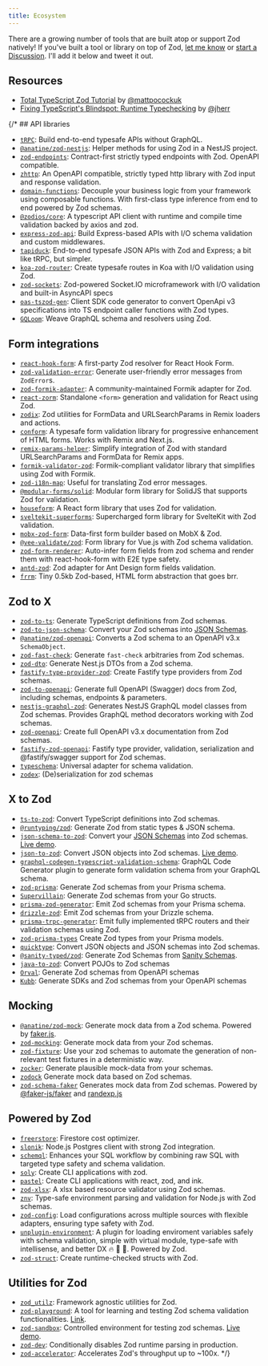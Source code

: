 ```yaml
---
title: Ecosystem
---
```




There are a growing number of tools that are built atop or support Zod natively! If you've built a tool or library on top of Zod, [let me know](https://twitter.com/colinhacks) or [start a Discussion](https://github.com/colinhacks/zod/discussions). I'll add it below and tweet it out.

## Resources

- [Total TypeScript Zod Tutorial](https://www.totaltypescript.com/tutorials/zod) by [@mattpocockuk](https://twitter.com/mattpocockuk)
- [Fixing TypeScript's Blindspot: Runtime Typechecking](https://www.youtube.com/watch?v=rY_XqfSHock) by [@jherr](https://twitter.com/jherr)

<Ecosystem />
{/* 
## API libraries

- [`tRPC`](https://github.com/trpc/trpc): Build end-to-end typesafe APIs without GraphQL.
- [`@anatine/zod-nestjs`](https://github.com/anatine/zod-plugins/tree/main/packages/zod-nestjs): Helper methods for using Zod in a NestJS project.
- [`zod-endpoints`](https://github.com/flock-community/zod-endpoints): Contract-first strictly typed endpoints with Zod. OpenAPI compatible.
- [`zhttp`](https://github.com/evertdespiegeleer/zhttp): An OpenAPI compatible, strictly typed http library with Zod input and response validation.
- [`domain-functions`](https://github.com/SeasonedSoftware/domain-functions/): Decouple your business logic from your framework using composable functions. With first-class type inference from end to end powered by Zod schemas.
- [`@zodios/core`](https://github.com/ecyrbe/zodios): A typescript API client with runtime and compile time validation backed by axios and zod.
- [`express-zod-api`](https://github.com/RobinTail/express-zod-api): Build Express-based APIs with I/O schema validation and custom middlewares.
- [`tapiduck`](https://github.com/sumukhbarve/monoduck/blob/main/src/tapiduck/README.md): End-to-end typesafe JSON APIs with Zod and Express; a bit like tRPC, but simpler.
- [`koa-zod-router`](https://github.com/JakeFenley/koa-zod-router): Create typesafe routes in Koa with I/O validation using Zod.
- [`zod-sockets`](https://github.com/RobinTail/zod-sockets): Zod-powered Socket.IO microframework with I/O validation and built-in AsyncAPI specs
- [`oas-tszod-gen`](https://github.com/inkognitro/oas-tszod-gen): Client SDK code generator to convert OpenApi v3 specifications into TS endpoint caller functions with Zod types.
- [`GQLoom`](https://github.com/modevol-com/gqloom): Weave GraphQL schema and resolvers using Zod.

## Form integrations

- [`react-hook-form`](https://github.com/react-hook-form/resolvers#zod): A first-party Zod resolver for React Hook Form.
- [`zod-validation-error`](https://github.com/causaly/zod-validation-error): Generate user-friendly error messages from `ZodError`s.
- [`zod-formik-adapter`](https://github.com/robertLichtnow/zod-formik-adapter): A community-maintained Formik adapter for Zod.
- [`react-zorm`](https://github.com/esamattis/react-zorm): Standalone `<form>` generation and validation for React using Zod.
- [`zodix`](https://github.com/rileytomasek/zodix): Zod utilities for FormData and URLSearchParams in Remix loaders and actions.
- [`conform`](https://conform.guide/api/zod/parseWithZod): A typesafe form validation library for progressive enhancement of HTML forms. Works with Remix and Next.js.
- [`remix-params-helper`](https://github.com/kiliman/remix-params-helper): Simplify integration of Zod with standard URLSearchParams and FormData for Remix apps.
- [`formik-validator-zod`](https://github.com/glazy/formik-validator-zod): Formik-compliant validator library that simplifies using Zod with Formik.
- [`zod-i18n-map`](https://github.com/aiji42/zod-i18n): Useful for translating Zod error messages.
- [`@modular-forms/solid`](https://github.com/fabian-hiller/modular-forms): Modular form library for SolidJS that supports Zod for validation.
- [`houseform`](https://github.com/crutchcorn/houseform/): A React form library that uses Zod for validation.
- [`sveltekit-superforms`](https://github.com/ciscoheat/sveltekit-superforms): Supercharged form library for SvelteKit with Zod validation.
- [`mobx-zod-form`](https://github.com/MonoidDev/mobx-zod-form): Data-first form builder based on MobX & Zod.
- [`@vee-validate/zod`](https://github.com/logaretm/vee-validate/tree/main/packages/zod): Form library for Vue.js with Zod schema validation.
- [`zod-form-renderer`](https://github.com/thepeaklab/zod-form-renderer): Auto-infer form fields from zod schema and render them with react-hook-form with E2E type safety.
- [`antd-zod`](https://github.com/MrBr/antd-zod): Zod adapter for Ant Design form fields validation.
- [`frrm`](https://github.com/schalkventer/frrm): Tiny 0.5kb Zod-based, HTML form abstraction that goes brr.

## Zod to X

- [`zod-to-ts`](https://github.com/sachinraja/zod-to-ts): Generate TypeScript definitions from Zod schemas.
- [`zod-to-json-schema`](https://github.com/StefanTerdell/zod-to-json-schema): Convert your Zod schemas into [JSON Schemas](https://json-schema.org/).
- [`@anatine/zod-openapi`](https://github.com/anatine/zod-plugins/tree/main/packages/zod-openapi): Converts a Zod schema to an OpenAPI v3.x `SchemaObject`.
- [`zod-fast-check`](https://github.com/DavidTimms/zod-fast-check): Generate `fast-check` arbitraries from Zod schemas.
- [`zod-dto`](https://github.com/kbkk/abitia/tree/master/packages/zod-dto): Generate Nest.js DTOs from a Zod schema.
- [`fastify-type-provider-zod`](https://github.com/turkerdev/fastify-type-provider-zod): Create Fastify type providers from Zod schemas.
- [`zod-to-openapi`](https://github.com/asteasolutions/zod-to-openapi): Generate full OpenAPI (Swagger) docs from Zod, including schemas, endpoints & parameters.
- [`nestjs-graphql-zod`](https://github.com/incetarik/nestjs-graphql-zod): Generates NestJS GraphQL model classes from Zod schemas. Provides GraphQL method decorators working with Zod schemas.
- [`zod-openapi`](https://github.com/samchungy/zod-openapi): Create full OpenAPI v3.x documentation from Zod schemas.
- [`fastify-zod-openapi`](https://github.com/samchungy/fastify-zod-openapi): Fastify type provider, validation, serialization and @fastify/swagger support for Zod schemas.
- [`typeschema`](https://typeschema.com/): Universal adapter for schema validation.
- [`zodex`](https://github.com/commonbaseapp/zodex): (De)serialization for zod schemas

## X to Zod

- [`ts-to-zod`](https://github.com/fabien0102/ts-to-zod): Convert TypeScript definitions into Zod schemas.
- [`@runtyping/zod`](https://github.com/johngeorgewright/runtyping): Generate Zod from static types & JSON schema.
- [`json-schema-to-zod`](https://github.com/StefanTerdell/json-schema-to-zod): Convert your [JSON Schemas](https://json-schema.org/) into Zod schemas. [Live demo](https://StefanTerdell.github.io/json-schema-to-zod-react/).
- [`json-to-zod`](https://github.com/rsinohara/json-to-zod): Convert JSON objects into Zod schemas. [Live demo](https://rsinohara.github.io/json-to-zod-react/).
- [`graphql-codegen-typescript-validation-schema`](https://github.com/Code-Hex/graphql-codegen-typescript-validation-schema): GraphQL Code Generator plugin to generate form validation schema from your GraphQL schema.
- [`zod-prisma`](https://github.com/CarterGrimmeisen/zod-prisma): Generate Zod schemas from your Prisma schema.
- [`Supervillain`](https://github.com/Southclaws/supervillain): Generate Zod schemas from your Go structs.
- [`prisma-zod-generator`](https://github.com/omar-dulaimi/prisma-zod-generator): Emit Zod schemas from your Prisma schema.
- [`drizzle-zod`](https://orm.drizzle.team/docs/zod): Emit Zod schemas from your Drizzle schema.
- [`prisma-trpc-generator`](https://github.com/omar-dulaimi/prisma-trpc-generator): Emit fully implemented tRPC routers and their validation schemas using Zod.
- [`zod-prisma-types`](https://github.com/chrishoermann/zod-prisma-types) Create Zod types from your Prisma models.
- [`quicktype`](https://app.quicktype.io/): Convert JSON objects and JSON schemas into Zod schemas.
- [`@sanity-typed/zod`](https://github.com/saiichihashimoto/sanity-typed/tree/main/packages/zod): Generate Zod Schemas from [Sanity Schemas](https://www.sanity.io/docs/schema-types).
- [`java-to-zod`](https://github.com/ivangreene/java-to-zod): Convert POJOs to Zod schemas
- [`Orval`](https://github.com/anymaniax/orval): Generate Zod schemas from OpenAPI schemas
- [`Kubb`](https://github.com/kubb-labs/kubb): Generate SDKs and Zod schemas from your OpenAPI schemas

## Mocking

- [`@anatine/zod-mock`](https://github.com/anatine/zod-plugins/tree/main/packages/zod-mock): Generate mock data from a Zod schema. Powered by [faker.js](https://github.com/faker-js/faker).
- [`zod-mocking`](https://github.com/dipasqualew/zod-mocking): Generate mock data from your Zod schemas.
- [`zod-fixture`](https://github.com/timdeschryver/zod-fixture): Use your zod schemas to automate the generation of non-relevant test fixtures in a deterministic way.
- [`zocker`](https://zocker.sigrist.dev): Generate plausible mock-data from your schemas.
- [`zodock`](https://github.com/ItMaga/zodock) Generate mock data based on Zod schemas.
- [`zod-schema-faker`](https://github.com/soc221b/zod-schema-faker) Generates mock data from Zod schemas. Powered by [@faker-js/faker](https://github.com/faker-js/faker) and [randexp.js](https://github.com/fent/randexp.js)

## Powered by Zod

- [`freerstore`](https://github.com/JacobWeisenburger/freerstore): Firestore cost optimizer.
- [`slonik`](https://github.com/gajus/slonik/tree/gajus/add-zod-validation-backwards-compatible#runtime-validation-and-static-type-inference): Node.js Postgres client with strong Zod integration.
- [`schemql`](https://github.com/a2lix/schemql): Enhances your SQL workflow by combining raw SQL with targeted type safety and schema validation.
- [`soly`](https://github.com/mdbetancourt/soly): Create CLI applications with zod.
- [`pastel`](https://github.com/vadimdemedes/pastel): Create CLI applications with react, zod, and ink.
- [`zod-xlsx`](https://github.com/sidwebworks/zod-xlsx): A xlsx based resource validator using Zod schemas.
- [`znv`](https://github.com/lostfictions/znv): Type-safe environment parsing and validation for Node.js with Zod schemas.
- [`zod-config`](https://github.com/alexmarqs/zod-config): Load configurations across multiple sources with flexible adapters, ensuring type safety with Zod.
- [`unplugin-environment`](https://github.com/r17x/js/tree/main/packages/unplugin-environment#readme): A plugin for loading enviroment variables safely with schema validation, simple with virtual module, type-safe with intellisense, and better DX 🔥 🚀 👷. Powered by Zod.
- [`zod-struct`](https://codeberg.org/reesericci/zod-struct): Create runtime-checked structs with Zod.

## Utilities for Zod

- [`zod_utilz`](https://github.com/JacobWeisenburger/zod_utilz): Framework agnostic utilities for Zod.
- [`zod-playground`](https://github.com/marilari88/zod-playground): A tool for learning and testing Zod schema validation functionalities. [Link](https://zod-playground.vercel.app/).
- [`zod-sandbox`](https://github.com/nereumelo/zod-sandbox): Controlled environment for testing zod schemas. [Live demo](https://zod-sandbox.vercel.app/).
- [`zod-dev`](https://github.com/schalkventer/zod-dev): Conditionally disables Zod runtime parsing in production.
- [`zod-accelerator`](https://github.com/duplojs/duplojs-zod-accelerator): Accelerates Zod's throughput up to ~100x. */}
